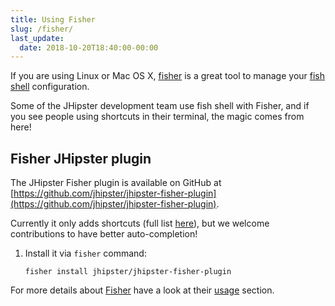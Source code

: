 ```yaml
---
title: Using Fisher
slug: /fisher/
last_update:
  date: 2018-10-20T18:40:00-00:00
---
```


If you are using Linux or Mac OS X, [fisher](https://github.com/jorgebucaran/fisher) is a great tool to manage your [fish shell](http://fishshell.com/) configuration.

Some of the JHipster development team use fish shell with Fisher, and if you see people using shortcuts in their terminal, the magic comes from here!


## Fisher JHipster plugin

The JHipster Fisher plugin is available on GitHub at [https://github.com/jhipster/jhipster-fisher-plugin](https://github.com/jhipster/jhipster-fisher-plugin).

Currently it only adds shortcuts (full list [here](https://github.com/jhipster/jhipster-fisher-plugin/blob/main/conf.d/jhipster.aliases.fish)), but we welcome contributions to have better auto-completion!

1. Install it via ``fisher`` command:

    `fisher install jhipster/jhipster-fisher-plugin`

For more details about [Fisher](https://github.com/jorgebucaran/fisher) have a look at their [usage](https://github.com/jorgebucaran/fisher#usage) section.
